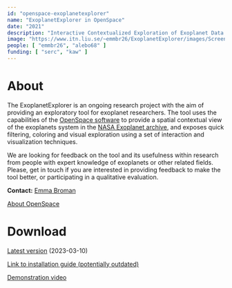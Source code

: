 ```yaml
---
id: "openspace-exoplanetexplorer"
name: "ExoplanetExplorer in OpenSpace"
date: "2021"
description: "Interactive Contextualized Exploration of Exoplanet Data for Experts"
image: "https://www.itn.liu.se/~emmbr26/ExoplanetExplorer/images/Screenshot_2022-09-30_twocolors_bothviews.png"
people: [ "emmbr26", "alebo68" ]
funding: [ "serc", "kaw" ]
---
```


# About
The ExoplanetExplorer is an ongoing research project with the aim of providing an exploratory tool for exoplanet researchers.
The tool uses the capabilities of the [OpenSpace software](https://www.openspaceproject.com/) to provide a spatial contextual view of the exoplanets system in the [NASA Exoplanet archive](https://exoplanetarchive.ipac.caltech.edu/), and exposes quick filtering, coloring and visual exploration using a set of interaction and visualization techniques.

We are looking for feedback on the tool and its usefulness within research from people with expert knowledge of exoplanets or other related fields.
Please, get in touch if you are interested in providing feedback to make the tool better, or participating in a qualitative evaluation.

**Contact:** [Emma Broman](/personnel/emmbr26/)

[About OpenSpace](https://www.openspaceproject.com/)

# Download

[Latest version](https://data.openspaceproject.com/release/ExoplanetExplorer/2023-03-10/OpenSpace_ExoExplorer.zip) (2023-03-10)

[Link to installation guide (potentially outdated)](https://www.itn.liu.se/~emmbr26/ExoplanetExplorer/2022-09-21/Guide.pdf)

[Demonstration video](https://data.openspaceproject.com/release/ExoplanetExplorer/misc/demo_video.mov)

